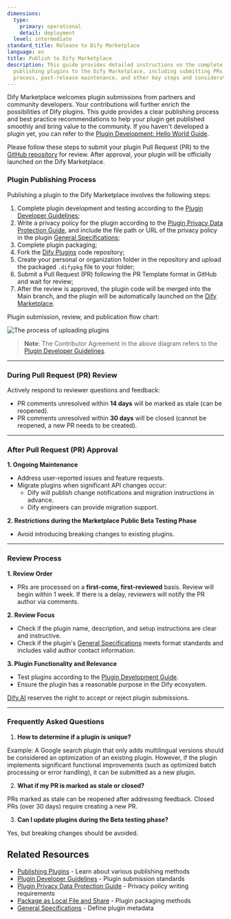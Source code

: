 ```yaml
---
dimensions:
  type:
    primary: operational
    detail: deployment
  level: intermediate
standard_title: Release to Dify Marketplace
language: en
title: Publish to Dify Marketplace
description: This guide provides detailed instructions on the complete process of
  publishing plugins to the Dify Marketplace, including submitting PRs, the review
  process, post-release maintenance, and other key steps and considerations.
---
```


Dify Marketplace welcomes plugin submissions from partners and community developers. Your contributions will further enrich the possibilities of Dify plugins. This guide provides a clear publishing process and best practice recommendations to help your plugin get published smoothly and bring value to the community. If you haven't developed a plugin yet, you can refer to the [Plugin Development: Hello World Guide](/plugin-dev-en/0211-getting-started-dify-tool).

Please follow these steps to submit your plugin Pull Request (PR) to the [GitHub repository](https://github.com/langgenius/dify-plugins) for review. After approval, your plugin will be officially launched on the Dify Marketplace.

### Plugin Publishing Process

Publishing a plugin to the Dify Marketplace involves the following steps:

1. Complete plugin development and testing according to the [Plugin Developer Guidelines](/plugin-dev-en/0312-contributor-covenant-code-of-conduct);
2. Write a privacy policy for the plugin according to the [Plugin Privacy Data Protection Guide](/plugin-dev-en/0312-privacy-protection-guidelines), and include the file path or URL of the privacy policy in the plugin [General Specifications](/plugin-dev-en/0411-general-specifications);
3. Complete plugin packaging;
4. Fork the [Dify Plugins](https://github.com/langgenius/dify-plugins) code repository;
5. Create your personal or organization folder in the repository and upload the packaged `.difypkg` file to your folder;
6. Submit a Pull Request (PR) following the PR Template format in GitHub and wait for review;
7. After the review is approved, the plugin code will be merged into the Main branch, and the plugin will be automatically launched on the [Dify Marketplace](https://marketplace.dify.ai/).

Plugin submission, review, and publication flow chart:

![The process of uploading plugins](https://assets-docs.dify.ai/2025/01/05df333acfaf662e99316432db23ba9f.png)

> **Note**: The Contributor Agreement in the above diagram refers to the [Plugin Developer Guidelines](/plugin-dev-en/0312-contributor-covenant-code-of-conduct).

***

### During Pull Request (PR) Review

Actively respond to reviewer questions and feedback:

* PR comments unresolved within **14 days** will be marked as stale (can be reopened).
* PR comments unresolved within **30 days** will be closed (cannot be reopened, a new PR needs to be created).

***

### **After Pull Request (PR) Approval**

**1. Ongoing Maintenance**

* Address user-reported issues and feature requests.
* Migrate plugins when significant API changes occur:
  * Dify will publish change notifications and migration instructions in advance.
  * Dify engineers can provide migration support.

**2. Restrictions during the Marketplace Public Beta Testing Phase**

* Avoid introducing breaking changes to existing plugins.

***

### Review Process

**1. Review Order**

* PRs are processed on a **first-come, first-reviewed** basis. Review will begin within 1 week. If there is a delay, reviewers will notify the PR author via comments.

**2. Review Focus**

* Check if the plugin name, description, and setup instructions are clear and instructive.
* Check if the plugin's [General Specifications](/plugin-dev-en/0411-general-specifications) meets format standards and includes valid author contact information.

**3. Plugin Functionality and Relevance**

* Test plugins according to the [Plugin Development Guide](/plugin-dev-en/0111-getting-started-dify-plugin).
* Ensure the plugin has a reasonable purpose in the Dify ecosystem.

[Dify.AI](https://dify.ai/) reserves the right to accept or reject plugin submissions.

***

### Frequently Asked Questions

1. **How to determine if a plugin is unique?**

Example: A Google search plugin that only adds multilingual versions should be considered an optimization of an existing plugin. However, if the plugin implements significant functional improvements (such as optimized batch processing or error handling), it can be submitted as a new plugin.

2. **What if my PR is marked as stale or closed?**

PRs marked as stale can be reopened after addressing feedback. Closed PRs (over 30 days) require creating a new PR.

3. **Can I update plugins during the Beta testing phase?**

Yes, but breaking changes should be avoided.

## Related Resources

- [Publishing Plugins](/plugin-dev-en/0321-release-overview) - Learn about various publishing methods
- [Plugin Developer Guidelines](/plugin-dev-en/0312-contributor-covenant-code-of-conduct) - Plugin submission standards
- [Plugin Privacy Data Protection Guide](/plugin-dev-en/0312-privacy-protection-guidelines) - Privacy policy writing requirements
- [Package as Local File and Share](/plugin-dev-en/0322-release-by-file) - Plugin packaging methods
- [General Specifications](/plugin-dev-en/0411-general-specifications) - Define plugin metadata
